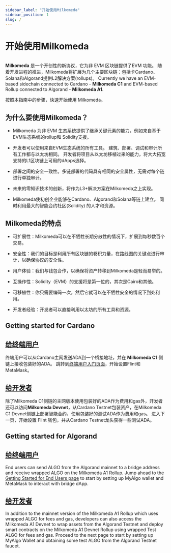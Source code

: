 ```yaml
---
sidebar_label: "开始使用Milkomeda"
sidebar_position: 1
slug: /
---
```



# 开始使用Milkomeda

<img src={milkomedaBanner} className="img-full" alt="" />

**Milkomeda** 是一个开创性的新协议，它为非 EVM 区块链提供了EVM 功能。 随着开发进程的推进，Milkomeda将扩展为几个主要区块链：包括卡Cardano、Solana和Algorand提供L2解决方案(rollups)。 Currently we have an EVM-based sidechain connected to Cardano - <strong>Milkomeda C1</strong> and EVM-based Rollup connected to Algorand - <strong>Milkomeda A1</strong>.

按照本指南中的步骤，快速开始使用 Milkomeda。

## 为什么要使用Milkomeda？

- Milkomeda 为非 EVM 生态系统提供了继承关键元素的能力，例如来自基于EVM生态系统的rollup和 Solidity支援。

- 开发者可以使用来自EVM生态系统的所有工具。 建筑、部署、调试和审计所有工作都与以太坊相同。 开发者将项目从以太坊移植过来的能力，将大大拓宽支持的L1区块链上可用的dApps选择。

- 部署之间的安全一致性。多链部署的代码具有相同的安全属性，无需对每个链进行单独审计。

- 未来的零知识技术的创新，将作为L3+解决方案在Milkomeda之上实现。

- Milkomeda使初创企业能够在Cardano、Algorand和Solana等链上建立。 同时利用最大的智能合约社区(Solidity) 的人才和资源。

## Milkomeda的特点

- 可扩展性：Milkomeda可以在不牺牲长期分散性的情况下，扩展到每秒数百个交易。

- 安全性：我们的目标是利用所有区块链的卷积力量，在路线图的关键点进行审计，以确保协议的安全性。

- 用户体验：我们与钱包合作，以确保将资产转移到Milkomeda是轻而易举的。

- 互操作性：Solidity（EVM）的支援将是第一位的，其次是Cairo和其他。

- 可移植性：你只需要编码一次，然后它就可以在不牺牲安全的情况下到处利用。

- 开发者经验：开发者可以直接利用以太坊的所有工具和资源。

## Getting started for Cardano

## [给终端用户](./cardano/for-end-users/)

终端用户可以从Cardano主网发送ADA到一个桥接地址，并在 **Milkomeda C1** 侧链上接收包装好的ADA。 跳转到[终端用户入门页面](./cardano/for-end-users)，开始设置Flint和MetaMask。

## [给开发者](./cardano/for-developers/)

除了Milkomeda C1侧链的主网版本使用包装好的ADA作为费用和gas外，开发者还可以访问**Milkomeda Devnet**，从Cardano Testnet包装资产，在Milkomeda C1 Devnet侧链上部署智能合约，使用包装好的测试ADA作为费用和gas。 进入下一页，开始设置 Flint 钱包，并从Cardano Testnet龙头获得一些测试ADA。


## Getting started for Algorand

## [给终端用户](./algorand/for-end-users/)

End users can send ALGO from the Algorand mainnet to a bridge address and receive wrapped ALGO on the Milkomeda A1 Rollup. Jump ahead to the [Getting Started for End Users page](./algorand/for-end-users) to start by setting up MyAlgo wallet and MetaMask to interact with bridge dApp.

## [给开发者](./algorand/for-developers/)

In addition to the mainnet version of the Milkomeda A1 Rollup which uses wrapped ALGO for fees and gas, developers can also access the Milkomeda A1 Devnet to wrap assets from the Algorand Testnet and deploy smart contracts on the Milkomeda A1 Devnet Rollup using wrapped Test ALGO for fees and gas. Proceed to the next page to start by setting up MyAlgo Wallet and obtaining some test ALGO from the Algorand Testnet faucet.
